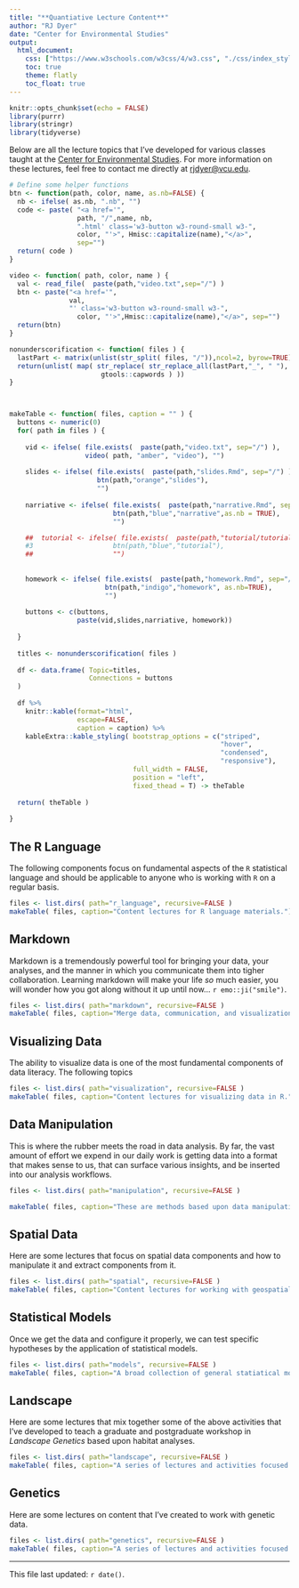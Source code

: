 ```yaml
---
title: "**Quantiative Lecture Content**"
author: "RJ Dyer"
date: "Center for Environmental Studies"
output:
  html_document:
    css: ["https://www.w3schools.com/w3css/4/w3.css", "./css/index_style.css"]
    toc: true
    theme: flatly
    toc_float: true
---
```



```r
knitr::opts_chunk$set(echo = FALSE)
library(purrr)
library(stringr)
library(tidyverse)
```

Below are all the lecture topics that I've developed for various classes taught at the [Center for Environmental Studies](https://ces.vcu.edu).  For more information on these lectures, feel free to contact me directly at [rjdyer@vcu.edu](mailto://rjdyer@vcu.edu).


```r
# Define some helper functions
btn <- function(path, color, name, as.nb=FALSE) {
  nb <- ifelse( as.nb, ".nb", "")
  code <- paste( "<a href='", 
                 path, "/",name, nb,
                 ".html' class='w3-button w3-round-small w3-", 
                 color, "'>", Hmisc::capitalize(name),"</a>",
                 sep="")
  return( code )
}

video <- function( path, color, name ) {
  val <- read_file(  paste(path,"video.txt",sep="/") )
  btn <- paste("<a href='",
               val,
               "' class='w3-button w3-round-small w3-", 
                 color, "'>",Hmisc::capitalize(name),"</a>", sep="")
  return(btn)
}

nonunderscorification <- function( files ) {
  lastPart <- matrix(unlist(str_split( files, "/")),ncol=2, byrow=TRUE)[,2]
  return(unlist( map( str_replace( str_replace_all(lastPart,"_", " "), "./", "" ),
                       gtools::capwords ) ))
}



makeTable <- function( files, caption = "" ) {
  buttons <- numeric(0)
  for( path in files ) {
    
    vid <- ifelse( file.exists(  paste(path,"video.txt", sep="/") ),
                   video( path, "amber", "video"), "")
    
    slides <- ifelse( file.exists(  paste(path,"slides.Rmd", sep="/") ),
                      btn(path,"orange","slides"),
                      "")
    
    narriative <- ifelse( file.exists(  paste(path,"narrative.Rmd", sep="/") ),
                          btn(path,"blue","narrative",as.nb = TRUE),
                          "")

    ##  tutorial <- ifelse( file.exists(  paste(path,"tutorial/tutorial.Rmd", sep="/") ),
    #3                    btn(path,"blue","tutorial"),
    ##                    "")
    
    
    homework <- ifelse( file.exists(  paste(path,"homework.Rmd", sep="/") ),
                        btn(path,"indigo","homework", as.nb=TRUE),
                        "")
    
    buttons <- c(buttons, 
                 paste(vid,slides,narriative, homework))
    
  }
  
  titles <- nonunderscorification( files )
  
  df <- data.frame( Topic=titles,
                    Connections = buttons
  )
  
  df %>%
    knitr::kable(format="html", 
                 escape=FALSE, 
                 caption = caption) %>%
    kableExtra::kable_styling( bootstrap_options = c("striped", 
                                                     "hover", 
                                                     "condensed", 
                                                     "responsive"),
                               full_width = FALSE,
                               position = "left",
                               fixed_thead = T) -> theTable
  
  return( theTable )
  
}

```


## The R Language

The following components focus on fundamental aspects of the `R` statistical language and should be applicable to anyone who is working with `R` on a regular basis.

```r
files <- list.dirs( path="r_language", recursive=FALSE )
makeTable( files, caption="Content lectures for R language materials.")
```

## Markdown  

Markdown is a tremendously powerful tool for bringing your data, your analyses, and the manner in which you communicate them into tigher collaboration.  Learning markdown will make your life *so* much easier, you will wonder how you got along without it up until now... `r emo::ji("smile")`.

```r
files <- list.dirs( path="markdown", recursive=FALSE )
makeTable( files, caption="Merge data, communication, and visualization into a single framework using RMarkdown and numerous extensions thereof.")
```


## Visualizing Data

The ability to visualize data is one of the most fundamental components of data literacy.  The following topics 

```r
files <- list.dirs( path="visualization", recursive=FALSE )
makeTable( files, caption="Content lectures for visualizing data in R.")
```


## Data Manipulation

This is where the rubber meets the road in data analysis.  By far, the vast amount of effort we expend in our daily work is getting data into a format that makes sense to us, that can surface various insights, and be inserted into our analysis workflows.  

```r
files <- list.dirs( path="manipulation", recursive=FALSE )

makeTable( files, caption="These are methods based upon data manipulation, <i>sensu lato</i>.")
```


## Spatial Data

Here are some lectures that focus on spatial data components and how to manipulate it and extract components from it.

```r
files <- list.dirs( path="spatial", recursive=FALSE )
makeTable( files, caption="Content lectures for working with geospatially referenced data (points, lines, polygons, and rasters) in R.")
```


## Statistical Models

Once we get the data and configure it properly, we can test specific hypotheses by the application of statistical models.

```r
files <- list.dirs( path="models", recursive=FALSE )
makeTable( files, caption="A broad collection of general statiatical models as applied to data in R.")
```

## Landscape 

Here are some lectures that mix together some of the above activities that I've developed to teach a graduate and postgraduate workshop in *Landscape Genetics* based upon habitat analyses.

```r
files <- list.dirs( path="landscape", recursive=FALSE )
makeTable( files, caption="A series of lectures and activities focused on the spatial analysis of landscape genetic structure in R.")
```


## Genetics

Here are some lectures on content that I've created to work with genetic data.

```r
files <- list.dirs( path="genetics", recursive=FALSE )
makeTable( files, caption="A series of lectures and activities focused on the spatial analysis of landscape genetic structure in R.")
```



<hr>

This file last updated: `r date()`.